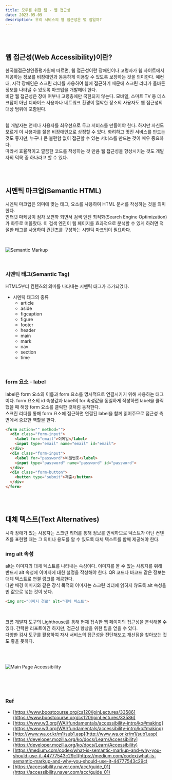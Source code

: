```yaml
---
title: 모두를 위한 웹 - 웹 접근성
date: 2023-05-09
description: 우리 서비스의 웹 접근성은 몇 점일까?
---
```


<br />
<br />

## 웹 접근성(Web Accessibility)이란?

한국웹접근성인증평가원에 따르면, 웹 접근성이란 장애인이나 고령자가 웹 사이트에서 제공하는 정보를 비장애인과 동등하게 이용할 수 있도록 보장하는 것을 의미한다. 예컨대, 시각 장애인은 스크린 리더를 사용하여 웹에 접근하기 때문에 스크린 리더가 올바른 정보를 나타낼 수 있도록 마크업을 개발해야 한다. <br />
비단 웹 접근성은 장애 여부나 고령층에만 국한되지 않는다. 모바일, 스마트 TV 등 데스크탑이
아닌 디바이스 사용자나 네트워크 환경이 열악한 장소의 사용자도 웹 접근성의 대상 범위에 포함된다.

<br />웹 개발자는 언제나 사용자를 최우선으로 두고 서비스를 만들어야 한다. 하지만
자신도 모르게 이 사용자를 젊은 비장애인으로 상정할 수 있다. 화려하고 멋진
서비스를 만드는 것도 좋지만, 누구나 큰 불편함 없이 접근할 수 있는 서비스를
만드는 것이 매우 중요하다. <br />
따라서 효율적이고 깔끔한 코드를 작성하는 것 만큼 웹 접근성을 향상시키는 것도 개발자의
덕목 중 하나라고 할 수 있다.

<br />
<br />

## 시멘틱 마크업(Semantic HTML)

시멘틱 마크업은 의미에 맞는 태그, 요소를 사용하여 HTML 문서를 작성하는 것을 의미한다.  
인터넷 마케팅이 점차 보편화 되면서 검색 엔진 최적화(Search Engine Optimization)가 화두로 떠올랐다. 이 검색 엔진이 웹 페이지를 효과적으로 분석할 수 있게 하려면 적절한 태그를 사용하여 컨텐츠를 구성하는 시멘틱 마크업이 필요하다.

<br />

![Semantic Markup](/20230509/semantic_markup.jpg)

<br />

### 시멘틱 태그(Semantic Tag)

HTML5부터 컨텐츠의 의미를 나타내는 시멘틱 태그가 추가되었다.

- 시멘틱 태그의 종류
  - article
  - aside
  - figcaption
  - figure
  - footer
  - header
  - main
  - mark
  - nav
  - section
  - time

<br />

### form 요소 - label

label은 form 요소의 이름과 form 요소를 명시적으로 연결시키기 위해 사용하는 태그이다. form 요소의 id 속성값과 label의 for 속성값을 동일하게 작성하면 label을 클릭했을 때 해당 form 요소를 클릭한 것처럼 동작한다.<br />
스크린 리더를 통해 form 요소에 접근하면 연결된 label을 함께 읽어주므로 접근성 측면에서 중요한 역할을 한다.

```HTML
<form action="" method="">
  <div class="form-input">
    <label for="email">이메일</label>
    <input type="email" name="email" id="email">
  </div>
  <div class="form-input">
    <label for="password">비밀번호</label>
    <input type="password" name="password" id="password">
  </div>
  <div class="form-button">
    <button type="submit">제출</button>
  </div>
</form>
```

<br />
<br />

## 대체 텍스트(Text Alternatives)

시각 장애가 있는 사용자는 스크린 리더를 통해 정보를 인식하므로 텍스트가 아닌 컨텐츠를 표현할 때는 그 의미나 용도를 알 수 있도록 대체 텍스트를 함께 제공해야 한다.

### img alt 속성

alt는 이미지의 대체 텍스트를 나타내는 속성이다. 이미지를 볼 수 없는 사용자를 위해 반드시 alt 속성에 이미지에 대한 설명을 작성해야 한다. QR 코드나 바코드 같은 정보는 대체 텍스트로 연결 링크를 제공한다. <br />
다만 배경 이미지와 같은 장식 목적의 이미지는 스크린 리더에 읽히지 않도록 alt 속성을 빈 값으로 넣는 것이 낫다.

```HTML
<img src="이미지 경로" alt="대체 텍스트">
```

<br />

크롬 개발자 도구의 Lighthouse를 통해 현재 접속한 웹 페이지의 접근성을 분석해볼 수 있다. 간략한 리포트이긴 하지만, 접근성 향상을 위한 팁을 얻을 수 있다. <br />
다양한 검사 도구를 활용하여 자사 서비스의 접근성을 진단해보고 개선점을 찾아보는 것도 좋을 듯하다.

<br />
<br />

![Main Page Accessibility](/20230509/studio_main_accessibility.jpg '우리 서비스 메인 페이지의 접근성은 80점이다!')

<br />
<br />
<br />

### Ref

- [https://www.boostcourse.org/cs120/joinLectures/33586](https://www.boostcourse.org/cs120/joinLectures/33586)
- [https://www.w3.org/WAI/fundamentals/accessibility-intro/ko#making](https://www.w3.org/WAI/fundamentals/accessibility-intro/ko#making)
- [http://www.wa.or.kr/m1/sub1.asp](http://www.wa.or.kr/m1/sub1.asp)
- [https://developer.mozilla.org/ko/docs/Learn/Accessibility](https://developer.mozilla.org/ko/docs/Learn/Accessibility)
- [https://medium.com/codex/what-is-semantic-markup-and-why-you-should-use-it-44777543c29c](https://medium.com/codex/what-is-semantic-markup-and-why-you-should-use-it-44777543c29c)
- [https://accessibility.naver.com/acc/guide_01](https://accessibility.naver.com/acc/guide_01)
